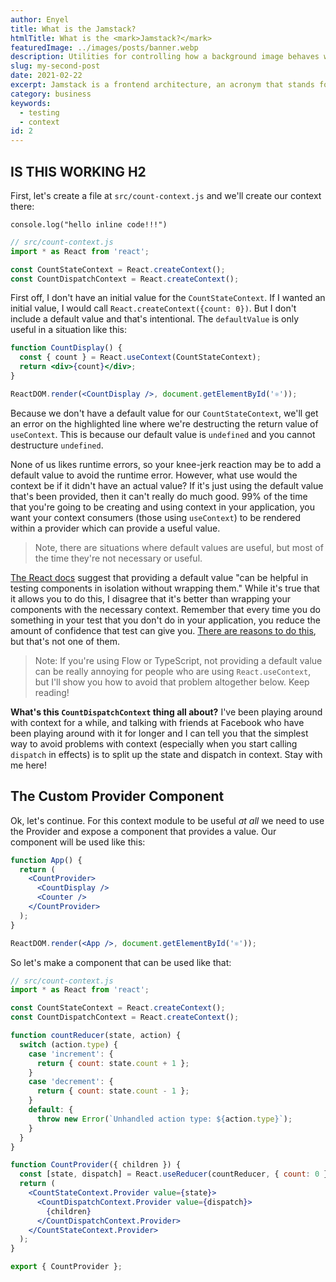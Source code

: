 ```yaml
---
author: Enyel
title: What is the Jamstack?
htmlTitle: What is the <mark>Jamstack?</mark>
featuredImage: ../images/posts/banner.webp
description: Utilities for controlling how a background image behaves when scrolling.
slug: my-second-post
date: 2021-02-22
excerpt: Jamstack is a frontend architecture, an acronym that stands for Javascript, APIs, and Markup stack. In this architecture, markup that incorporates Javascript, is pre-built into static assets, served to a client from a CDN, and relies on reusable APIs for its functionalities.
category: business
keywords:
  - testing
  - context
id: 2
---
```


## IS THIS WORKING H2

First, let's create a file at `src/count-context.js` and we'll create our
context there:

`console.log("hello inline code!!!") `

```jsx
// src/count-context.js
import * as React from 'react';

const CountStateContext = React.createContext();
const CountDispatchContext = React.createContext();
```

First off, I don't have an initial value for the `CountStateContext`. If I
wanted an initial value, I would call `React.createContext({count: 0})`. But I
don't include a default value and that's intentional. The `defaultValue` is only
useful in a situation like this:

```jsx
function CountDisplay() {
  const { count } = React.useContext(CountStateContext);
  return <div>{count}</div>;
}

ReactDOM.render(<CountDisplay />, document.getElementById('⚛️'));
```

Because we don't have a default value for our `CountStateContext`, we'll get an
error on the highlighted line where we're destructing the return value of
`useContext`. This is because our default value is `undefined` and you cannot
destructure `undefined`.

None of us likes runtime errors, so your knee-jerk reaction may be to add a
default value to avoid the runtime error. However, what use would the context be
if it didn't have an actual value? If it's just using the default value that's
been provided, then it can't really do much good. 99% of the time that you're
going to be creating and using context in your application, you want your
context consumers (those using `useContext`) to be rendered within a provider
which can provide a useful value.

> Note, there are situations where default values are useful, but most of the
> time they're not necessary or useful.

[The React docs](https://reactjs.org/docs/context.html#reactcreatecontext)
suggest that providing a default value "can be helpful in testing components in
isolation without wrapping them." While it's true that it allows you to do this,
I disagree that it's better than wrapping your components with the necessary
context. Remember that every time you do something in your test that you don't
do in your application, you reduce the amount of confidence that test can give
you. [There are reasons to do this](/blog/the-merits-of-mocking), but that's not
one of them.

> Note: If you're using Flow or TypeScript, not providing a default value can be
> really annoying for people who are using `React.useContext`, but I'll show you
> how to avoid that problem altogether below. Keep reading!

**What's this `CountDispatchContext` thing all about?** I've been playing around
with context for a while, and talking with friends at Facebook who have been
playing around with it for longer and I can tell you that the simplest way to
avoid problems with context (especially when you start calling `dispatch` in
effects) is to split up the state and dispatch in context. Stay with me here!

## The Custom Provider Component

Ok, let's continue. For this context module to be useful _at all_ we need to use
the Provider and expose a component that provides a value. Our component will be
used like this:

```jsx
function App() {
  return (
    <CountProvider>
      <CountDisplay />
      <Counter />
    </CountProvider>
  );
}

ReactDOM.render(<App />, document.getElementById('⚛️'));
```

So let's make a component that can be used like that:

```jsx
// src/count-context.js
import * as React from 'react';

const CountStateContext = React.createContext();
const CountDispatchContext = React.createContext();

function countReducer(state, action) {
  switch (action.type) {
    case 'increment': {
      return { count: state.count + 1 };
    }
    case 'decrement': {
      return { count: state.count - 1 };
    }
    default: {
      throw new Error(`Unhandled action type: ${action.type}`);
    }
  }
}

function CountProvider({ children }) {
  const [state, dispatch] = React.useReducer(countReducer, { count: 0 });
  return (
    <CountStateContext.Provider value={state}>
      <CountDispatchContext.Provider value={dispatch}>
        {children}
      </CountDispatchContext.Provider>
    </CountStateContext.Provider>
  );
}

export { CountProvider };
```
